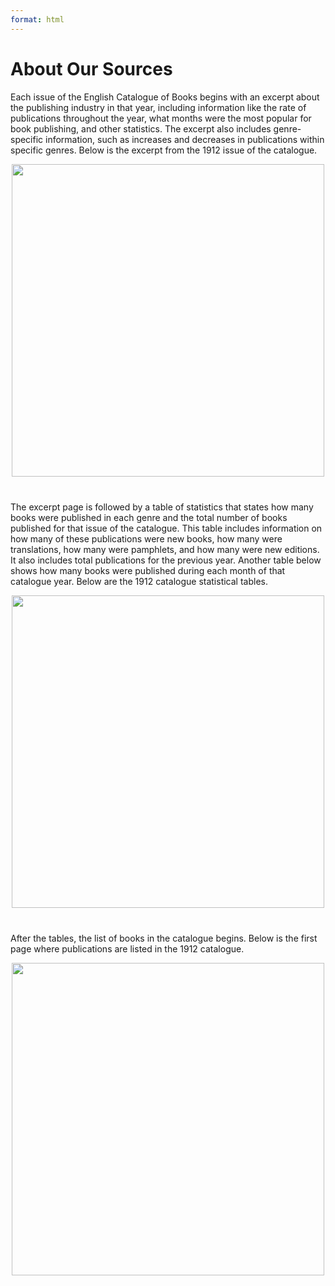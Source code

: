 ```yaml
---
format: html
---
```


<!-- no title in YAML front matter because it will be covered by the navbar - use html heading instead -->
<h1 class="page-top">About Our Sources</h1>



Each issue of the English Catalogue of Books begins with an excerpt about the publishing industry in that year, including information like the rate of publications throughout the year, what months were the most popular for book publishing, and other statistics. The excerpt also includes genre-specific information, such as increases and decreases in publications within specific genres. Below is the excerpt from the 1912 issue of the catalogue.

<!-- excerpt for 1912 image -->
<p style="text-align: center;">
  <img src="1912_excerpt.jpeg" width="500px">
</p>

<div style="margin-top: 40px;"></div>

The excerpt page is followed by a table of statistics that states how many books were published in each genre and the total number of books published for that issue of the catalogue. This table includes information on how many of these publications were new books, how many were translations, how many were pamphlets, and how many were new editions. It also includes total publications for the previous year. Another table below shows how many books were published during each month of that catalogue year. Below are the 1912 catalogue statistical tables.

<!-- stats table for 1912 image -->
<p style="text-align: center;">
  <img src="1912_stats.jpeg" width="500px">
</p>

<div style="margin-top: 40px;"></div>

After the tables, the list of books in the catalogue begins. Below is the first page where publications are listed in the 1912 catalogue.

<!-- image of the page in 1912 catalogue where the list of books begins -->
<p style="text-align: center;">
  <img src="1912_page_1.jpeg" width="500px">
</p>